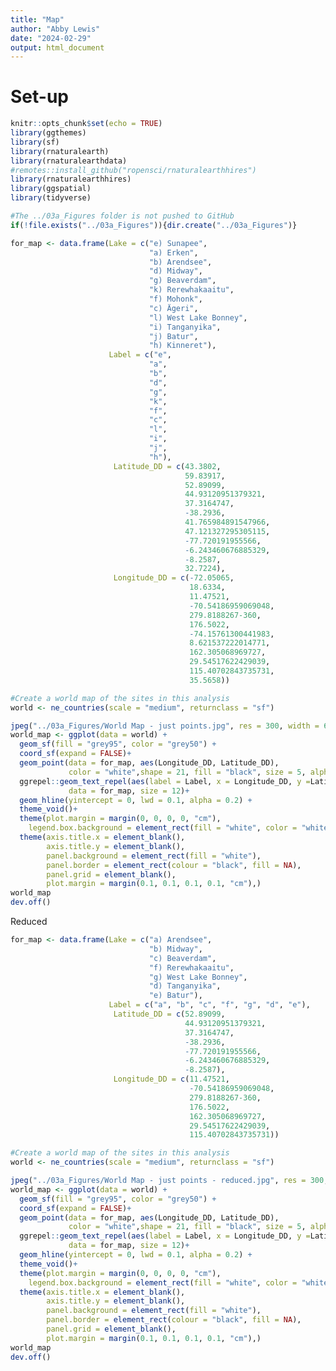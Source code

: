 ```yaml
---
title: "Map"
author: "Abby Lewis"
date: "2024-02-29"
output: html_document
---
```


# Set-up

```r
knitr::opts_chunk$set(echo = TRUE)
library(ggthemes)
library(sf)
library(rnaturalearth)
library(rnaturalearthdata)
#remotes::install_github("ropensci/rnaturalearthhires")
library(rnaturalearthhires)
library(ggspatial)
library(tidyverse)

#The ../03a_Figures folder is not pushed to GitHub
if(!file.exists("../03a_Figures")){dir.create("../03a_Figures")}
```

```r
for_map <- data.frame(Lake = c("e) Sunapee", 
                               "a) Erken", 
                               "b) Arendsee",
                               "d) Midway",
                               "g) Beaverdam", 
                               "k) Rerewhakaaitu", 
                               "f) Mohonk",
                               "c) Ägeri",
                               "l) West Lake Bonney",
                               "i) Tanganyika",
                               "j) Batur",
                               "h) Kinneret"),
                      Label = c("e", 
                               "a", 
                               "b",
                               "d",
                               "g", 
                               "k", 
                               "f",
                               "c",
                               "l",
                               "i",
                               "j",
                               "h"),
                       Latitude_DD = c(43.3802, 
                                       59.83917, 
                                       52.89099,
                                       44.93120951379321, 
                                       37.3164747, 
                                       -38.2936, 
                                       41.765984891547966,
                                       47.121327295305115,
                                       -77.720191955566,
                                       -6.243460676885329,
                                       -8.2587,
                                       32.7224),
                       Longitude_DD = c(-72.05065, 
                                        18.6334, 
                                        11.47521,
                                        -70.54186959069048,
                                        279.8188267-360, 
                                        176.5022, 
                                        -74.15761300441983,
                                        8.621537222014771,
                                        162.305068969727,
                                        29.54517622429039,
                                        115.40702843735731,
                                        35.5658))

#Create a world map of the sites in this analysis
world <- ne_countries(scale = "medium", returnclass = "sf")

jpeg("../03a_Figures/World Map - just points.jpg", res = 300, width = 6, height = 3.2, units = "in")
world_map <- ggplot(data = world) +
  geom_sf(fill = "grey95", color = "grey50") +
  coord_sf(expand = FALSE)+
  geom_point(data = for_map, aes(Longitude_DD, Latitude_DD), 
             color = "white",shape = 21, fill = "black", size = 5, alpha  =.7, stroke = 1)+
  ggrepel::geom_text_repel(aes(label = Label, x = Longitude_DD, y =Latitude_DD), 
             data = for_map, size = 12)+
  geom_hline(yintercept = 0, lwd = 0.1, alpha = 0.2) +
  theme_void()+
  theme(plot.margin = margin(0, 0, 0, 0, "cm"),
    legend.box.background = element_rect(fill = "white", color = "white"))+
  theme(axis.title.x = element_blank(),
        axis.title.y = element_blank(),
        panel.background = element_rect(fill = "white"),
        panel.border = element_rect(colour = "black", fill = NA),
        panel.grid = element_blank(),
        plot.margin = margin(0.1, 0.1, 0.1, 0.1, "cm"),)
world_map
dev.off()
```

Reduced
```r
for_map <- data.frame(Lake = c("a) Arendsee",
                               "b) Midway",
                               "c) Beaverdam", 
                               "f) Rerewhakaaitu", 
                               "g) West Lake Bonney",
                               "d) Tanganyika",
                               "e) Batur"),
                      Label = c("a", "b", "c", "f", "g", "d", "e"),
                       Latitude_DD = c(52.89099,
                                       44.93120951379321, 
                                       37.3164747, 
                                       -38.2936, 
                                       -77.720191955566,
                                       -6.243460676885329,
                                       -8.2587),
                       Longitude_DD = c(11.47521,
                                        -70.54186959069048,
                                        279.8188267-360, 
                                        176.5022, 
                                        162.305068969727,
                                        29.54517622429039,
                                        115.40702843735731))

#Create a world map of the sites in this analysis
world <- ne_countries(scale = "medium", returnclass = "sf")

jpeg("../03a_Figures/World Map - just points - reduced.jpg", res = 300, width = 6, height = 3.2, units = "in")
world_map <- ggplot(data = world) +
  geom_sf(fill = "grey95", color = "grey50") +
  coord_sf(expand = FALSE)+
  geom_point(data = for_map, aes(Longitude_DD, Latitude_DD), 
             color = "white",shape = 21, fill = "black", size = 5, alpha  =.7, stroke = 1)+
  ggrepel::geom_text_repel(aes(label = Label, x = Longitude_DD, y =Latitude_DD), 
             data = for_map, size = 12)+
  geom_hline(yintercept = 0, lwd = 0.1, alpha = 0.2) +
  theme_void()+
  theme(plot.margin = margin(0, 0, 0, 0, "cm"),
    legend.box.background = element_rect(fill = "white", color = "white"))+
  theme(axis.title.x = element_blank(),
        axis.title.y = element_blank(),
        panel.background = element_rect(fill = "white"),
        panel.border = element_rect(colour = "black", fill = NA),
        panel.grid = element_blank(),
        plot.margin = margin(0.1, 0.1, 0.1, 0.1, "cm"),)
world_map
dev.off()
```